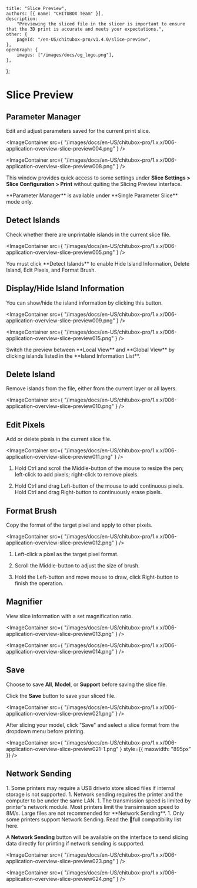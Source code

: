 	title: "Slice Preview",
	authors: [{ name: "CHITUBOX Team" }],
	description:
		"Previewing the sliced file in the slicer is important to ensure that the 3D print is accurate and meets your expectations.",
	other: {
		pageId: "/en-US/chitubox-pro/v1.4.0/slice-preview",
	},
	openGraph: {
		images: ["/images/docs/og_logo.png"],
	},
};

# Slice Preview

## Parameter Manager

Edit and adjust parameters saved for the current print slice.

<ImageContainer
	src={
		"/images/docs/en-US/chitubox-pro/1.x.x/006-application-overview-slice-preview004.png"
	}
/>

<ImageContainer
	src={
		"/images/docs/en-US/chitubox-pro/1.x.x/006-application-overview-slice-preview008.png"
	}
/>

This window provides quick access to some settings under **Slice Settings > Slice Configuration > Print** without quiting the Slicing Preview interface.

<Admonition type="note">
	**Parameter Manager** is available under **Single Parameter Slice** mode
	only.
</Admonition>

## Detect Islands

Check whether there are unprintable islands in the current slice file.

<ImageContainer
	src={
		"/images/docs/en-US/chitubox-pro/1.x.x/006-application-overview-slice-preview005.png"
	}
/>

<Admonition type="note">
	You must click **Detect Islands** to enable <NextLink href="#displayhide-island-information">Hide Island Information</NextLink>, <NextLink href="#delete-island">Delete Island</NextLink>, <NextLink href="#edit-pixels">Edit Pixels</NextLink>, and <NextLink href="#format-brush">Format Brush</NextLink>.
</Admonition>

## Display/Hide Island Information

You can show/hide the island information by clicking this button.

<ImageContainer
	src={
		"/images/docs/en-US/chitubox-pro/1.x.x/006-application-overview-slice-preview009.png"
	}
/>

<ImageContainer
	src={
		"/images/docs/en-US/chitubox-pro/1.x.x/006-application-overview-slice-preview015.png"
	}
/>

<Admonition type="tip">
	Switch the preview between **Local View** and **Global View** by clicking islands listed in the **Island Information List**.
</Admonition>

## Delete Island

Remove islands from the file, either from the current layer or all layers.

<ImageContainer
	src={
		"/images/docs/en-US/chitubox-pro/1.x.x/006-application-overview-slice-preview010.png"
	}
/>

## Edit Pixels

Add or delete pixels in the current slice file.

<ImageContainer
	src={
		"/images/docs/en-US/chitubox-pro/1.x.x/006-application-overview-slice-preview011.png"
	}
/>

1. Hold Ctrl and scroll the Middle-button of the mouse to resize the pen; left-click to add pixels; right-click to remove pixels.

1. Hold Ctrl and drag Left-button of the mouse to add continuous pixels. Hold Ctrl and drag Right-button to continuously erase pixels.

## Format Brush

Copy the format of the target pixel and apply to other pixels.

<ImageContainer
	src={
		"/images/docs/en-US/chitubox-pro/1.x.x/006-application-overview-slice-preview012.png"
	}
/>

1. Left-click a pixel as the target pixel format.

1. Scroll the Middle-button to adjust the size of brush.

1. Hold the Left-button and move mouse to draw, click Right-button to finish the operation.

## Magnifier

View slice information with a set magnification ratio.

<ImageContainer
	src={
		"/images/docs/en-US/chitubox-pro/1.x.x/006-application-overview-slice-preview013.png"
	}
/>

<ImageContainer
	src={
		"/images/docs/en-US/chitubox-pro/1.x.x/006-application-overview-slice-preview014.png"
	}
/>

## Save

Choose to save **All**, **Model**, or **Support** before saving the slice file.

Click the **Save** button to save your sliced file.

<ImageContainer
	src={
		"/images/docs/en-US/chitubox-pro/1.x.x/006-application-overview-slice-preview021.png"
	}
/>

<Admonition type="note">
	After slicing your model, click "Save" and select a slice format from the dropdown menu before printing.
</Admonition>

<ImageContainer
	src={
		"/images/docs/en-US/chitubox-pro/1.x.x/006-application-overview-slice-preview021-1.png"
	}
	style={{ maxwidth: "895px" }}
/>

## Network Sending

<Admonition type="note">
	1. Some printers may require a USB driveto store sliced files if internal storage is not supported.
	1. Network sending requires the printer and the computer to be under the same LAN.
	1. The transmission speed is limited by printer's network module. Most printers limit the transimission speed to 8M/s. Large files are not recommended for **Network Sending**. 
	1. Only some printers support Network Sending. Read the <SpanA href="https://wkhvloo2kw.feishu.cn/docx/Q5nbdGSnfo5EbAxgEwKccN0Rnxe">📃full compatibility list</SpanA> here.
</Admonition>

A **Network Sending** button will be available on the interface to send slicing data directly for printing if network sending is supported.

<ImageContainer
	src={
		"/images/docs/en-US/chitubox-pro/1.x.x/006-application-overview-slice-preview023.png"
	}
/>

<ImageContainer
	src={
		"/images/docs/en-US/chitubox-pro/1.x.x/006-application-overview-slice-preview024.png"
	}
/>
